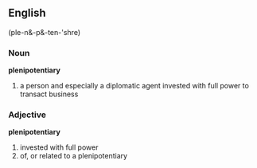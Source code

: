 ==English==
(ple-n&-p&-ten-'shre)

===Noun===
'''plenipotentiary'''
# a person and especially a diplomatic agent invested with full power to transact business

===Adjective===
'''plenipotentiary'''
# invested with full power
# of, or related to a plenipotentiary